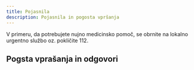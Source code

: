 ```yaml
---
title: Pojasnila
description: Pojasnila in pogosta vpršanja
---
```


V primeru, da potrebujete nujno medicinsko pomoč, se obrnite na lokalno urgentno službo oz. pokličite 112.

## Pogsta vprašanja in odgovori